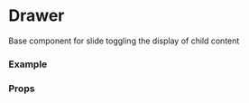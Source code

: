 <!--- Drawer.stories.mdx -->



<Meta title="Interactions/Drawer" component={Drawer} />

# Drawer

Base component for slide toggling the display of child content


### Example

<Preview>
  <Story name="Basic">
    <Basic />
  </Story>
</Preview>


### Props

<Props of={Drawer} />
